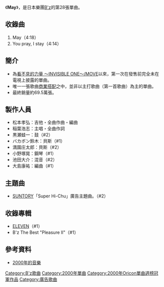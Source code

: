 {{Infobox Single |
| Name           = May
| Artist         = [[B'z|B'z]]
| Album          = [[ELEVEN_(B'z專輯)|ELEVEN]]
<!-- 因文件已删，故注解：| Cover          = B'z may.jpg -->
| Released       = 2000年5月24日
| Format         = [[單曲|單曲CD]]
| Recorded       = 2000年3月 - 4月
| Genre          = [[軟式搖滾|軟式搖滾]]<br/>[[流行搖滾|流行搖滾]]<br/>[[J-POP|J-POP]]
| Length         = 8分32秒
| Label          = [[VERMILLION_RECORDS|Rooms RECORDS]]
| Writer         = [[稻葉浩志|稻葉浩志]]（全作詞）<br/>[[松本孝弘|松本孝弘]]（全作曲）
| Producer       = [[松本孝弘|松本孝弘]]
| Certification  = *雙白金（[[日本唱片協會|日本唱片協會]]）
| Chart position = * 週間最高排行第1名（[[Oricon公信榜|Oricon]]）
* 2000年度排行第29名（Oricon）
| Last single    = [[今夜在賞月的山丘上|今夜在賞月的山丘上]] <br /> （2000年）
| This single    = '''May''' <br /> （2000年）
| Next single    = [[juice|juice]]<br />（2000年）
}}
《'''May'''》，是日本樂團[[B'z|B'z]]的第28張單曲。

==收錄曲==
# May（4:18）
# You pray, I stay（4:14）

==簡介==
*為[[看不見的力量_～INVISIBLE_ONE～/MOVE|看不見的力量 ～INVISIBLE ONE～/MOVE]]以來，第一次在發售前完全未在電視上披露的單曲。
*唯一一張歌曲[[商業搭配|商業搭配]]之中，並非以主打歌曲（第一首歌曲）為主的單曲。
*最終銷量約69.5萬張。

==製作人員==
*松本孝弘：吉他・全曲作曲・編曲
*稲葉浩志：主唱・全曲作詞
*黒瀬蛙一：鼓（#2）
*バカボン鈴木：貝斯（#1）
*満園庄太郎：貝斯（#2）
*小野塚晃：鋼琴（#1）
*池田大介：混音（#2）
*大島康祐：編曲（#1）

==主題曲==
*[[三得利|SUNTORY]]「Super Hi-Chu」廣告主題曲。（#2）

==收錄專輯==
*[[ELEVEN_(B'z專輯)|ELEVEN]]（#1）
*B'z The Best "Pleasure II"（#1）

==參考資料==
*[http://ja.wikipedia.org/wiki/2000%E5%B9%B4%E3%81%AE%E9%9F%B3%E6%A5%BD     2000年的音樂] {{Wayback|url=http://ja.wikipedia.org/wiki/2000%E5%B9%B4%E3%81%AE%E9%9F%B3%E6%A5%BD |date=20111112232027 }}

{{B'z}}
{{Oricon單曲週榜冠軍 (2000年)|2000年6月5日}}

{{DEFAULTSORT:May}}
[[Category:B'z歌曲|Category:B'z歌曲]]
[[Category:2000年單曲|Category:2000年單曲]]
[[Category:2000年Oricon單曲週榜冠軍作品|Category:2000年Oricon單曲週榜冠軍作品]]
[[Category:廣告歌曲|Category:廣告歌曲]]